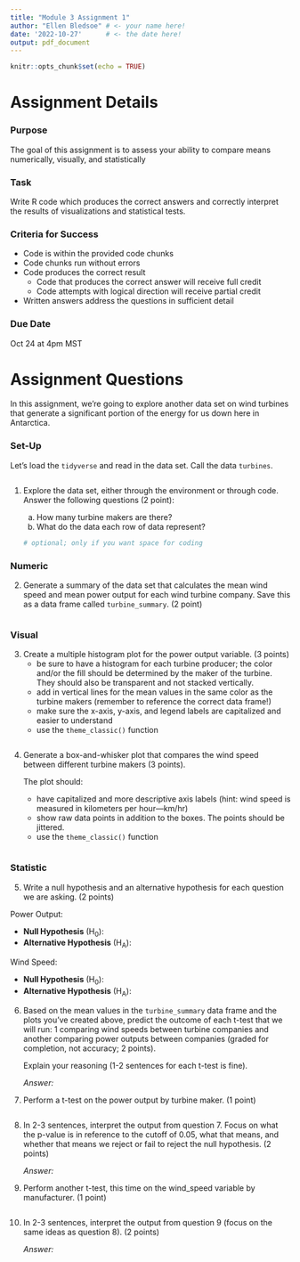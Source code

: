 ```yaml
---
title: "Module 3 Assignment 1"
author: "Ellen Bledsoe" # <- your name here!
date: '2022-10-27'      # <- the date here!
output: pdf_document
---
```


```r
knitr::opts_chunk$set(echo = TRUE)
```

# Assignment Details

### Purpose

The goal of this assignment is to assess your ability to compare means numerically, visually, and statistically

### Task

Write R code which produces the correct answers and correctly interpret the results of visualizations and statistical tests.

### Criteria for Success

-   Code is within the provided code chunks
-   Code chunks run without errors
-   Code produces the correct result
    -   Code that produces the correct answer will receive full credit
    -   Code attempts with logical direction will receive partial credit
-   Written answers address the questions in sufficient detail

### Due Date

Oct 24 at 4pm MST

# Assignment Questions

In this assignment, we're going to explore another data set on wind turbines that generate a significant portion of the energy for us down here in Antarctica.

### Set-Up

Let's load the `tidyverse` and read in the data set. Call the data `turbines`.

```r

```

1.  Explore the data set, either through the environment or through code. Answer the following questions (2 point):

    a.  How many turbine makers are there?
    b.  What do the data each row of data represent?

    ```r
    # optional; only if you want space for coding
    ```

### Numeric

2.  Generate a summary of the data set that calculates the mean wind speed and mean power output for each wind turbine company. Save this as a data frame called `turbine_summary`. (2 point)

```r

```

### Visual

3.  Create a multiple histogram plot for the power output variable. (3 points)
    -   be sure to have a histogram for each turbine producer; the color and/or the fill should be determined by the maker of the turbine. They should also be transparent and not stacked vertically.
    -   add in vertical lines for the mean values in the same color as the turbine makers (remember to reference the correct data frame!)
    -   make sure the x-axis, y-axis, and legend labels are capitalized and easier to understand 
    -   use the `theme_classic()` function

```r

```

4.  Generate a box-and-whisker plot that compares the wind speed between different turbine makers (3 points).

    The plot should:
    -   have capitalized and more descriptive axis labels (hint: wind speed is measured in kilometers per hour---km/hr)
    -   show raw data points in addition to the boxes. The points should be jittered.
    -   use the `theme_classic()` function

```r

```

### Statistic

5.  Write a null hypothesis and an alternative hypothesis for each question we are asking. (2 points)

Power Output:

-   **Null Hypothesis** (H~0~):\
-   **Alternative Hypothesis** (H~A~):
    
Wind Speed:

-   **Null Hypothesis** (H~0~):\
-   **Alternative Hypothesis** (H~A~):

6.  Based on the mean values in the `turbine_summary` data frame and the plots you've created above, predict the outcome of each t-test that we will run: 1 comparing wind speeds between turbine companies and another comparing power outputs between companies (graded for completion, not accuracy; 2 points). 

    Explain your reasoning (1-2 sentences for each t-test is fine). 

    *Answer:*

7.  Perform a t-test on the power output by turbine maker. (1 point)

```r

```

8.  In 2-3 sentences, interpret the output from question 7. Focus on what the p-value is in reference to the cutoff of 0.05, what that means, and whether that means we reject or fail to reject the null hypothesis. (2 points)

    *Answer:*

9.  Perform another t-test, this time on the wind_speed variable by manufacturer. (1 point)

```r

```

10. In 2-3 sentences, interpret the output from question 9 (focus on the same ideas as question 8). (2 points)

    *Answer:*
